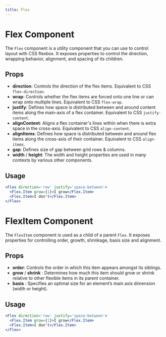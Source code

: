 ```yaml
---
title: Flex
---
```


# Flex Component

The `Flex` component is a utility component that you can use to control layout with CSS flexbox. It exposes properties to control the direction, wrapping behavior, alignment, and spacing of its children.

## Props

- **direction**: Controls the direction of the flex items. Equivalent to CSS `flex-direction`.
- **wrap**: Controls whether the flex items are forced onto one line or can wrap onto multiple lines. Equivalent to CSS `flex-wrap`.
- **justify**: Defines how space is distributed between and around content items along the main-axis of a flex container. Equivalent to CSS `justify-content`.
- **alignContent**: Aligns a flex container's lines within when there is extra space in the cross-axis. Equivalent to CSS `align-content`.
- **alignItems**: Defines how space is distributed between and around flex items along the cross-axis of their container. Equivalent to CSS `align-items`.
- **gap**: Defines size of gap between grid rows & columns.
- **width** / **height**: The width and height properties are used in many contexts by various other components.

## Usage

```jsx live
<Flex direction='row' justify='space-between'>
  <Flex.Item grow={1}>I grow</Flex.Item>
  <Flex.Item>I don't</Flex.Item>
</Flex>
```

# FlexItem Component

The `FlexItem` component is used as a child of a parent `Flex`. It exposes properties for controlling order, growth, shrinkage, basis size and alignment.

## Props

- **order**: Controls the order in which this item appears amongst its siblings.
- **grow** / **shrink** : Determines how much this item should grow or shrink relative to other flexible items in its parent container.
- **basis** : Specifies an optimal size for an element’s main axis dimension (width or height).

## Usage

```jsx live
<Flex direction='row' justify='space-between'>
  <Flex.Item grow={1}>I grow</Flex.Item>
  <Flex.Item>I don't</Flex.Item>
</Flex>
```
